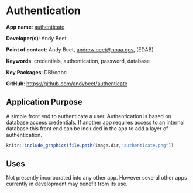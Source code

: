 # Authentication

**App name**: [authenticate](http://shiny1.nefsc.noaa.gov:3838/abeet/authenticate/)

**Developer(s)**: Andy Beet
  
**Point of contact**: Andy Beet, <andrew.beet@noaa.gov>, (EDAB)
  
**Keywords**: credentials, authentication, password, database

**Key Packages**: DBI/odbc

**GitHub**: [https://github.com/andybeet/authenticate](https://github.com/andybeet/authenticate)

## Application Purpose

A simple front end to authenticate a user. Authentication is based on database access credentials. If another app requires access to an internal database this front end can be included in the app to add a layer of authentication.

```r
knitr::include_graphics(file.path(image.dir,"authenticate.png"))
```

## Uses

Not presently incorporated into any other app. However several other apps currently in development may benefit from its use.

